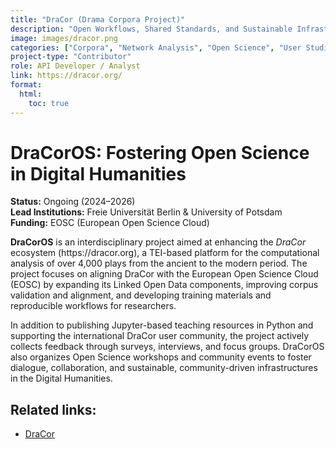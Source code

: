 ```yaml
---
title: "DraCor (Drama Corpora Project)"
description: "Open Workflows, Shared Standards, and Sustainable Infrastructure for Drama Corpora."
image: images/dracor.png
categories: ["Corpora", "Network Analysis", "Open Science", "User Studies"]
project-type: "Contributor"
role: API Developer / Analyst
link: https://dracor.org/
format:
  html:
    toc: true
---
```


# DraCorOS: Fostering Open Science in Digital Humanities

**Status:** Ongoing (2024–2026)  
**Lead Institutions:** Freie Universität Berlin & University of Potsdam  
**Funding:** EOSC (European Open Science Cloud)

**DraCorOS** is an interdisciplinary project aimed at enhancing the *DraCor* ecosystem (https://dracor.org), a TEI-based platform for the computational analysis of over 4,000 plays from the ancient to the modern period. The project focuses on aligning DraCor with the European Open Science Cloud (EOSC) by expanding its Linked Open Data components, improving corpus validation and alignment, and developing training materials and reproducible workflows for researchers.

In addition to publishing Jupyter-based teaching resources in Python and supporting the international DraCor user community, the project actively collects feedback through surveys, interviews, and focus groups. DraCorOS also organizes Open Science workshops and community events to foster dialogue, collaboration, and sustainable, community-driven infrastructures in the Digital Humanities.

## Related links:
- [DraCor](https://dracor.org/)
